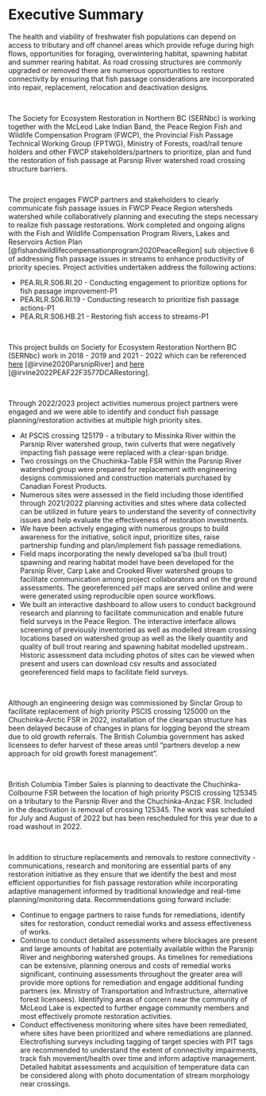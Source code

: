 

# Executive Summary {-}

The health and viability of freshwater fish populations can depend on access to tributary and off channel areas which provide refuge during high flows, opportunities for foraging, overwintering habitat, spawning habitat and summer rearing habitat. As road crossing structures are commonly upgraded or removed there are numerous opportunities to restore connectivity by ensuring that fish passage considerations are incorporated into repair, replacement, relocation and deactivation designs. 

<br>

The Society for Ecosystem Restoration in Northern BC (SERNbc) is working together with the McLeod Lake Indian Band, the Peace Region Fish and Wildlife Compensation Program (FWCP), the Provincial Fish Passage Technical Working Group (FPTWG), Ministry of Forests, road/rail tenure holders and other FWCP stakeholders/partners to prioritize, plan and fund the restoration of fish passage at Parsnip River watershed road crossing structure barriers. 

<br>

The project engages FWCP partners and stakeholders to clearly communicate fish passage issues in FWCP Peace Region wtersheds watershed while collaboratively planning and executing the steps necessary to realize fish passage restorations. Work completed and ongoing aligns with the Fish and Wildlife Compensation Program Rivers, Lakes and Reservoirs Action Plan [@fishandwildlifecompensationprogram2020PeaceRegion] sub objective 6 of addressing fish passage issues in streams to enhance productivity of priority species.  Project activities undertaken address the following actions:

  * PEA.RLR.S06.RI.20 - Conducting engagement to prioritize options for fish passage improvement-P1 
  * PEA.RLR.S06.RI.19 - Conducting research to prioritize fish passage actions-P1
  * PEA.RLR.S06.HB.21 - Restoring fish access to streams-P1
  
<br>


This project builds on Society for Ecosystem Restoration Northern BC (SERNbc) work in 2018 - 2019 and 2021 - 2022 which can be referenced [here](https://newgraphenvironment.github.io/Parsnip_Fish_Passage/) [@irvine2020ParsnipRiver] and [here](https://newgraphenvironment.github.io/fish_passage_parsnip_2021_reporting/) [@irvine2022PEAF22F3577DCARestoring]. 

<br>

Through 2022/2023 project activities numerous project partners were engaged and we were able to identify and conduct fish passage planning/restoration activities at multiple high priority sites. 

- At PSCIS crossing 125179 - a tributary to Missinka River within the Parsnip River watershed group, twin culverts that were negatively impacting fish passage were replaced with a clear-span bridge.  
- Two crossings on the Chuchinka-Table FSR within the Parsnip River watershed group were prepared for replacement with engineering designs commissioned and construction materials purchased by Canadian Forest Products.
- Numerous sites were assessed in the field including those identified through 2021/2022 planning activities and sites where data collected can be utilized in future years to understand the severity of connectivity issues and help evaluate the effectiveness of restoration investments. 
- We have been actively engaging with numerous groups to build awareness for the initiative, solicit input, prioritize sites, raise partnership funding and plan/implement fish passage remediations.
- Field maps incorporating the newly developed sa'ba (bull trout) spawning and rearing habitat model have been developed for the Parsnip River, Carp Lake and Crooked River watershed groups to facilitate communication among project collaborators and on the ground assessments. The georeferenced  `pdf` maps are served online and were were generated using reproducible open source workflows.
- We built an interactive dashboard to allow users to conduct background research and planning to facilitate communication and enable future field surveys in the Peace Region. The interactive interface allows screening of previously inventoried as well as modelled stream crossing locations based on watershed group as well as the likely quantity and quality of bull trout rearing and spawning habitat modelled upstream.. Historic assessment data including photos of sites can be viewed when present and users can download csv results and associated georeferenced field maps to facilitate field surveys.

<br>

Although an engineering design was commissioned by Sinclar Group to facilitate replacement of high priority PSCIS crossing 125000 on the Chuchinka-Arctic FSR in 2022, installation of the clearspan structure has been delayed because of changes in plans for logging beyond the stream due to old growth referrals. The British Columbia government has asked licensees to defer harvest of these areas until "partners develop a new approach for old growth forest management". 

<br>

British Columbia Timber Sales is planning to deactivate the Chuchinka-Colbourne FSR between the location of high priority PSCIS crossing 125345 on a tributary to the Parsnip River and the Chuchinka-Anzac FSR. Included in the deactivation is removal of crossing 125345.  The work was scheduled for July and August of 2022 but has been rescheduled for this year due to a road washout in 2022. 

<br>

In addition to structure replacements and removals to restore connectivity - communications, research and monitoring are essential parts of any restoration initiative as they ensure that we identify the best and most efficient opportunities for fish passage restoration while incorporating adaptive management informed by traditional knowledge and real-time planning/monitoring data. Recommendations going forward include:

- Continue to engage partners to raise funds for remediations, identify sites for restoration, conduct remedial works and assess effectiveness of works. 
- Continue to conduct detailed assessments where blockages are present and large amounts of habitat are potentially available within the Parsnip River and neighboring watershed groups.  As timelines for remediations can be extensive, planning onerous and costs of remedial works significant, continuing assessments throughout the greater area will provide more options for remediation and engage additional funding partners (ex. Ministry of Transportation and Infrastructure, alternative forest licensees). Identifying areas of concern near the community of McLeod Lake is expected to further engage community members and most effectively promote restoration activities.
- Conduct effectiveness monitoring where sites have been remediated, where sites have been prioritized and where remediations are planned. Electrofishing surveys including tagging of target species with PIT tags are recommended to understand the extent of connectivity impairments, track fish movement/health over time and inform adaptive management. Detailed habitat assessments and acquisition of temperature data can be considered along with photo documentation of stream morphology near crossings. 
 






